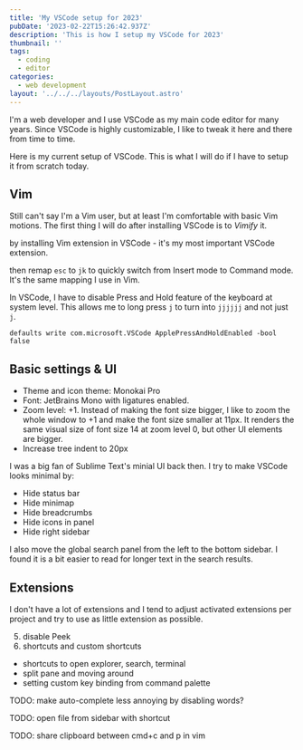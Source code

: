 ```yaml
---
title: 'My VSCode setup for 2023'
pubDate: '2023-02-22T15:26:42.937Z'
description: 'This is how I setup my VSCode for 2023'
thumbnail: ''
tags:
  - coding
  - editor
categories:
  - web development
layout: '../../../layouts/PostLayout.astro'
---
```


I'm a web developer and I use VSCode as my main code editor for many years.
Since VSCode is highly customizable,
I like to tweak it here and there from time to time.

Here is my current setup of VSCode.
This is what I will do if I have to setup it from scratch today.

## Vim

Still can't say I'm a Vim user, but at least I'm comfortable with basic Vim motions.
The first thing I will do after installing VSCode is to _Vimify_ it.

by installing Vim extension in VSCode - it's my most important VSCode extension.

then remap `esc` to `jk` to quickly switch from Insert mode to Command mode.
It's the same mapping I use in Vim.

In VSCode, I have to disable Press and Hold feature of the keyboard at system level.
This allows me to long press `j` to turn into `jjjjjj` and not just `j`.

```
defaults write com.microsoft.VSCode ApplePressAndHoldEnabled -bool false
````

## Basic settings & UI

- Theme and icon theme: Monokai Pro
- Font: JetBrains Mono with ligatures enabled.
- Zoom level: +1. Instead of making the font size bigger, I like to zoom the whole window to +1 and make the font size smaller at 11px. It renders the same visual size of font size 14 at zoom level 0, but other UI elements are bigger.
- Increase tree indent to 20px

I was a big fan of Sublime Text's minial UI back then.
I try to make VSCode looks minimal by:

- Hide status bar
- Hide minimap
- Hide breadcrumbs
- Hide icons in panel
- Hide right sidebar

I also move the global search panel from the left to the bottom sidebar.
I found it is a bit easier to read for longer text in the search results.

## Extensions

I don't have a lot of extensions and I tend to adjust activated extensions per project
and try to use as little extension as possible.

5. disable Peek
6. shortcuts and custom shortcuts
  - shortcuts to open explorer, search, terminal
  - split pane and moving around
  - setting custom key binding from command palette

TODO: make auto-complete less annoying by disabling words?

TODO: open file from sidebar with shortcut

TODO: share clipboard between cmd+c and p in vim
